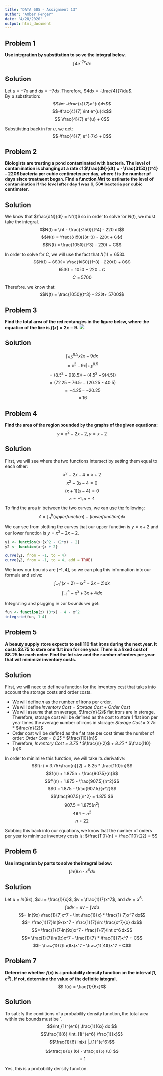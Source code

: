 ---
title: "DATA 605 - Assignment 13"
author: "Amber Ferger"
date: "4/28/2020"
output: html_document
---

## Problem 1
**Use integration by substitution to solve the integral below.**
$$\int 4e^{-7x}dx$$

## Solution 
Let $u=-7x$ and $du = -7dx$. Therefore, $4dx = -\frac{4}{7}du$.  
By $u$ substitution: 
$$\int -\frac{4}{7}e^{u}dx$$
$$-\frac{4}{7} \int e^{u}dx$$
$$-\frac{4}{7} e^{u} + C$$

Substituting back in for $u$, we get: 
$$-\frac{4}{7} e^{-7x} + C$$

## Problem 2
**Biologists are treating a pond contaminated with bacteria. The level of contamination is changing at a rate of $\frac{dN}{dt} = - \frac{3150}{t^4} - 220$ bacteria per cubic centimeter per day, where $t$ is the number pf days since treatment began. Find a function $N(t)$ to estimate the level of contamination if the level after day 1 was $6,530$ bacteria per cubic centimeter.**

## Solution
We know that $\frac{dN}{dt} = N'(t)$ so in order to solve for $N(t)$, we must take the integral.
$$N(t) = \int - \frac{3150}{t^4} - 220 dt$$
$$N(t) = \frac{3150}{3t^3} - 220t + C$$
$$N(t) = \frac{1050}{t^3} - 220t + C$$

In order to solve for $C$, we will use the fact that $N(1) = 6530$.
$$N(1) = 6530= \frac{1050}{1^3} - 220(1) + C$$
$$6530= 1050 - 220 + C$$
$$C = 5700$$

Therefore, we know that:
$$N(t) = \frac{1050}{t^3} - 220t+ 5700$$

## Problem 3
**Find the total area of the red rectangles in the figure below, where the equation of the line is $f(x) = 2x - 9$.**
![](Assign13.png)

## Solution
$$\int_{4.5}^{8.5}x 2x - 9 dx$$
$$= x^2 - 9x \Big|_{4.5}^{8.5}$$
$$= (8.5^2 - 9(8.5)) - (4.5^2 - 9(4.5))$$
$$= (72.25 - 76.5) - (20.25 - 40.5)$$
$$= -4.25 - -20.25$$
$$= 16$$

## Problem 4
**Find the area of the region bounded by the graphs of the given equations: **
$$y = x^2 - 2x - 2, y = x + 2$$

## Solution
First, we will see where the two functions intersect by setting them equal to each other:
$$x^2 - 2x - 4 = x + 2$$
$$x^2 - 3x -4 = 0$$
$$(x+1)(x-4)= 0$$
$$x = -1, x = 4$$

To find the area in between the two curves, we can use the following:
$$A = \int_{a}^{b} (upper function) - (lower function) dx$$

We can see from plotting the curves that our upper function is $y = x + 2$ and our lower function is $y = x^2 - 2x - 2$. 

```{r}
y1 <- function(x){x^2 - (2*x) - 2}
y2 <- function(x){x + 2}

curve(y1, from = -1, to = 4)
curve(y2, from = -1, to = 4, add = TRUE)

```


We know our bounds are $[-1,4]$, so we can plug this information into our formula and solve:
$$\int_{-1}^{4} (x + 2) - (x^2 - 2x - 2) dx$$
$$\int_{-1}^{4} - x^2 + 3x + 4 dx$$


Integrating and plugging in our bounds we get: 
```{r}

fun <- function(x) (3*x) + 4 - x^2
integrate(fun,-1,4)

```

## Problem 5
**A beauty supply store expects to sell $110$ flat irons during the next year. It costs $\$3.75$ to store one flat iron for one year. There is a fixed cost of $\$8.25$ for each order. Find the lot size and the number of orders per year that will minimize inventory costs.**

## Solution
First, we will need to define a function for the inventory cost that takes into account the storage costs and order costs. 

* We will define $n$ as the number of irons per order.
* We will define *Inventory Cost = Storage Cost + Order Cost*
* We will assume that on average, $\frac{n}{2}$ flat irons are in storage. Therefore, storage cost will be defined as the cost to store 1 flat iron per year times the average number of irons in storage: *Storage Cost = 3.75* * $\frac{n}{2}$
* Order cost will be defined as the flat rate per cost times the number of order: *Order Cost = 8.25 * * $\frac{110}{n}$
* Therefore, *Inventory Cost = 3.75* * $\frac{n}{2}$ + *8.25* * $\frac{110}{n}$

In order to minimize this function, we will take its derivative:
$$f(n) = 3.75*\frac{n}{2} + 8.25 * \frac{110}{n}$$
$$f(n) = 1.875n +  \frac{907.5}{n}$$
$$f'(n) = 1.875 -  \frac{907.5}{n^2}$$
$$0 = 1.875 -  \frac{907.5}{n^2}$$
$$\frac{907.5}{n^2} = 1.875 $$
$$907.5 = 1.875(n^2) $$
$$484 = n^2 $$
$$n = 22$$

Subbing this back into our equations, we know that the number of orders per year to minimize inventory costs is: $\frac{110}{n} = \frac{110}{22} = 5$

## Problem 6
**Use integration by parts to solve the integral below:**
$$\int ln(9x) \cdot x^6dx$$

## Solution
Let $u=ln(9x)$, $du = \frac{1}{x}$, $v = \frac{1}{7}x^7$, and $dv = x^6$.
$$\int udv = uv- \int vdu$$
$$= ln(9x) \frac{1}{7}x^7 - \int \frac{1}{x} * \frac{1}{7}x^7 dx$$
$$= \frac{1}{7}ln(9x)x^7 - \frac{1}{7}\int \frac{x^7}{x} dx$$
$$= \frac{1}{7}ln(9x)x^7 - \frac{1}{7}\int x^6 dx$$
$$= \frac{1}{7}ln(9x)x^7 - \frac{1}{7} * \frac{1}{7}x^7 + C$$
$$= \frac{1}{7}ln(9x)x^7 - \frac{1}{49}x^7 + C$$

## Problem 7
**Determine whether $f(x)$ is a probability density function on the interval$[1,e^6]$. If not, determine the value of the definite integral.**
$$ f(x) = \frac{1}{6x}$$


## Solution
To satisfy the conditions of a probability density function, the total area within the bounds must be 1. 
$$\int_{1}^{e^6} \frac{1}{6x} dx $$
$$\frac{1}{6} \int_{1}^{e^6} \frac{1}{x}$$
$$\frac{1}{6} ln(x) |_{1}^{e^6}$$

$$\frac{1}{6} (6) - \frac{1}{6} (0) $$
$$= 1 $$

Yes, this is a probability density function. 